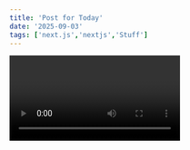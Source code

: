 ```yaml
---
title: 'Post for Today'
date: '2025-09-03'
tags: ['next.js','nextjs','Stuff']
---
```


<video id = "6h649f2fB9Q" />

We recommend using **Static Generation** (with and without data) whenever 

```ts
const sum =(num1:number,num2:number):number =>{
    return num1 + num2
}

console.log(sum(4,8)) //12
```

You can use Static Generation for many types of pages, including:

- Marketing pages
- Blog posts
- E-commerce product listings
- Help and documentation

You should ask yourself: "Can I pre-render this page **ahead** of a user's request?" If the answer is yes, then you should choose Static Generation.

On the other hand, Static Generation is **not** a good idea if you cannot pre-render a page ahead of a user's request. Maybe your page shows frequently updated data, and the page content changes on every request.

In that case, you can use **Server-Side Rendering**. It will be slower, but the pre-rendered page will always be up-to-date. Or you can skip pre-rendering and use client-side JavaScript to populate data.